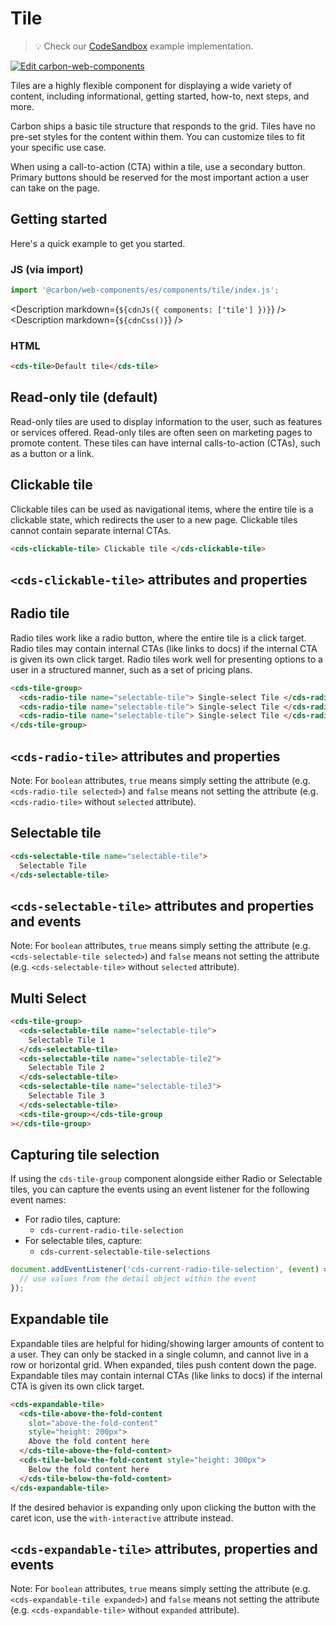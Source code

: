 
# Tile

> 💡 Check our
> [CodeSandbox](https://codesandbox.io/s/github/carbon-design-system/carbon-for-ibm-dotcom/tree/feat/main/packages/carbon-web-components/examples/codesandbox/basic/components/tile)
> example implementation.

[![Edit carbon-web-components](https://codesandbox.io/static/img/play-codesandbox.svg)](https://codesandbox.io/s/github/carbon-design-system/carbon-for-ibm-dotcom/tree/feat/main/packages/carbon-web-components/examples/codesandbox/basic/components/tile)

Tiles are a highly flexible component for displaying a wide variety of content,
including informational, getting started, how-to, next steps, and more.

Carbon ships a basic tile structure that responds to the grid. Tiles have no
pre-set styles for the content within them. You can customize tiles to fit your
specific use case.

When using a call-to-action (CTA) within a tile, use a secondary button. Primary
buttons should be reserved for the most important action a user can take on the
page.

## Getting started

Here's a quick example to get you started.

### JS (via import)

```javascript
import '@carbon/web-components/es/components/tile/index.js';
```

<Description markdown={`${cdnJs({ components: ['tile'] })}`} />
<Description markdown={`${cdnCss()}`} />

### HTML

```html
<cds-tile>Default tile</cds-tile>
```

## Read-only tile (default)

Read-only tiles are used to display information to the user, such as features or
services offered. Read-only tiles are often seen on marketing pages to promote
content. These tiles can have internal calls-to-action (CTAs), such as a button
or a link.

## Clickable tile

Clickable tiles can be used as navigational items, where the entire tile is a
clickable state, which redirects the user to a new page. Clickable tiles cannot
contain separate internal CTAs.

```html
<cds-clickable-tile> Clickable tile </cds-clickable-tile>
```

## `<cds-clickable-tile>` attributes and properties

<Props of="cds-clickable-tile" />

## Radio tile

Radio tiles work like a radio button, where the entire tile is a click target.
Radio tiles may contain internal CTAs (like links to docs) if the internal CTA
is given its own click target. Radio tiles work well for presenting options to a
user in a structured manner, such as a set of pricing plans.

```html
<cds-tile-group>
  <cds-radio-tile name="selectable-tile"> Single-select Tile </cds-radio-tile>
  <cds-radio-tile name="selectable-tile"> Single-select Tile </cds-radio-tile>
  <cds-radio-tile name="selectable-tile"> Single-select Tile </cds-radio-tile>
</cds-tile-group>
```

## `<cds-radio-tile>` attributes and properties

Note: For `boolean` attributes, `true` means simply setting the attribute (e.g.
`<cds-radio-tile selected>`) and `false` means not setting the attribute (e.g.
`<cds-radio-tile>` without `selected` attribute).

<Props of="cds-radio-tile" />

## Selectable tile

```html
<cds-selectable-tile name="selectable-tile">
  Selectable Tile
</cds-selectable-tile>
```

## `<cds-selectable-tile>` attributes and properties and events

Note: For `boolean` attributes, `true` means simply setting the attribute (e.g.
`<cds-selectable-tile selected>`) and `false` means not setting the attribute
(e.g. `<cds-selectable-tile>` without `selected` attribute).

<Props of="cds-selectable-tile" />

## Multi Select

```html
<cds-tile-group>
  <cds-selectable-tile name="selectable-tile">
    Selectable Tile 1
  </cds-selectable-tile>
  <cds-selectable-tile name="selectable-tile2">
    Selectable Tile 2
  </cds-selectable-tile>
  <cds-selectable-tile name="selectable-tile3">
    Selectable Tile 3
  </cds-selectable-tile>
  <cds-tile-group></cds-tile-group
></cds-tile-group>
```

## Capturing tile selection

If using the `cds-tile-group` component alongside either Radio or Selectable
tiles, you can capture the events using an event listener for the following
event names:

- For radio tiles, capture:
  - `cds-current-radio-tile-selection`
- For selectable tiles, capture:
  - `cds-current-selectable-tile-selections`

```javascript
document.addEventListener('cds-current-radio-tile-selection', (event) => {
  // use values from the detail object within the event
});
```

## Expandable tile

Expandable tiles are helpful for hiding/showing larger amounts of content to a
user. They can only be stacked in a single column, and cannot live in a row or
horizontal grid. When expanded, tiles push content down the page. Expandable
tiles may contain internal CTAs (like links to docs) if the internal CTA is
given its own click target.

```html
<cds-expandable-tile>
  <cds-tile-above-the-fold-content
    slot="above-the-fold-content"
    style="height: 200px">
    Above the fold content here
  </cds-tile-above-the-fold-content>
  <cds-tile-below-the-fold-content style="height: 300px">
    Below the fold content here
  </cds-tile-below-the-fold-content>
</cds-expandable-tile>
```

If the desired behavior is expanding only upon clicking the button with the
caret icon, use the `with-interactive` attribute instead.

## `<cds-expandable-tile>` attributes, properties and events

Note: For `boolean` attributes, `true` means simply setting the attribute (e.g.
`<cds-expandable-tile expanded>`) and `false` means not setting the attribute
(e.g. `<cds-expandable-tile>` without `expanded` attribute).

<Props of="cds-expandable-tile" />
